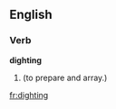 ==English==

===Verb===
'''dighting'''

# {{archaic}} {{present participle of|dight}} (to prepare and array.)

[[fr:dighting]]